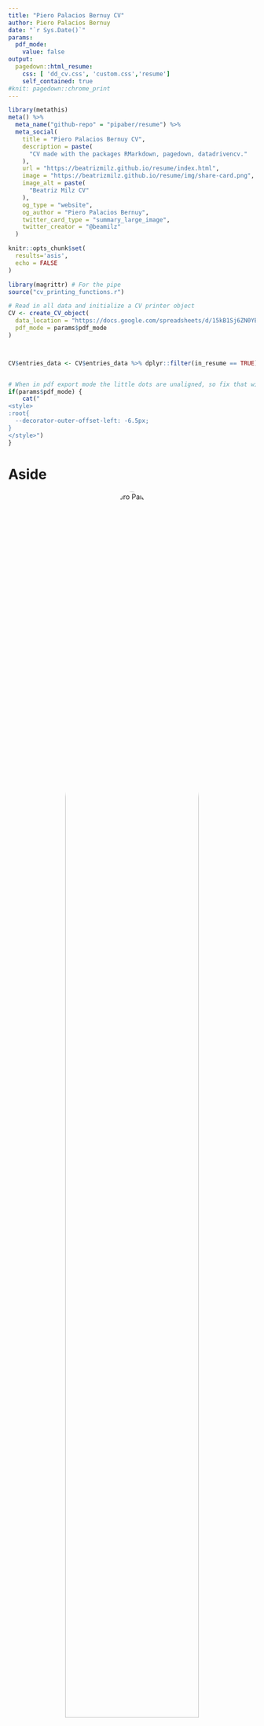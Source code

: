 ```yaml
---
title: "Piero Palacios Bernuy CV"
author: Piero Palacios Bernuy
date: "`r Sys.Date()`"
params:
  pdf_mode:
    value: false
output:
  pagedown::html_resume:
    css: [ 'dd_cv.css', 'custom.css','resume']
    self_contained: true
#knit: pagedown::chrome_print      
---
```


```r
library(metathis)
meta() %>%
  meta_name("github-repo" = "pipaber/resume") %>% 
  meta_social(
    title = "Piero Palacios Bernuy CV",
    description = paste(
      "CV made with the packages RMarkdown, pagedown, datadrivencv."
    ),
    url = "https://beatrizmilz.github.io/resume/index.html",
    image = "https://beatrizmilz.github.io/resume/img/share-card.png",
    image_alt = paste(
      "Beatriz Milz CV"
    ),
    og_type = "website",
    og_author = "Piero Palacios Bernuy",
    twitter_card_type = "summary_large_image",
    twitter_creator = "@beamilz"
  )
```

<!-- inicio academic icons -->

<link rel="stylesheet" href="https://cdn.jsdelivr.net/gh/jpswalsh/academicons@1/css/academicons.min.css"> <!-- final academic icons -->

<!-- inicio font awesome -->

```{=html}
<script src="https://kit.fontawesome.com/1f72d6921a.js" crossorigin="anonymous"></script>
```
<!-- final font awesome -->

```r
knitr::opts_chunk$set(
  results='asis',
  echo = FALSE
)

library(magrittr) # For the pipe
source("cv_printing_functions.r")

# Read in all data and initialize a CV printer object
CV <- create_CV_object(
  data_location = "https://docs.google.com/spreadsheets/d/15kB1Sj6ZN0YBLmc_O3E5iEEMVsBrkFwMnbZD85EZPQo/edit?usp=sharing",  
  pdf_mode = params$pdf_mode
)



CV$entries_data <- CV$entries_data %>% dplyr::filter(in_resume == TRUE)



```

```r
# When in pdf export mode the little dots are unaligned, so fix that with some conditional CSS.
if(params$pdf_mode) {
    cat("
<style>
:root{
  --decorator-outer-offset-left: -6.5px;
}
</style>")
}
```

# Aside

<center>![Piero Palacios](img/piero.jpg){width=80% style='border-radius: 50%;'}</center>


### CONTACT 

<center>

<a href='https://bioinformatics-blog.netlify.app/' target='_blank'><i class="fa fa-home"></i></a> <a href='https://github.com/pipaber' target='_blank'><i class="fa fa-github"></i></a> <a href='mailto:p.palacios.bernuy@gmail.com'><i class="fa fa-envelope"></i></a> <a href='https://www.linkedin.com/in/pieropalaciosbernuy/' target='_blank'><i class="fa fa-linkedin"></i></a>

</center>

<br>

Hi! My name is Piero, and I am a Biotechnologist from Peru 🇵🇪 🦙.

I have especializations in data analysis and bioinformatics from Harvard University and MIT.

I have a [blog](https://bioinformatics-blog.netlify.app/) about bioinformatics aimed at people who are enthusiastic about this field.


### TEACHING

<i class="fas fa-chalkboard-teacher"></i> `Rstudio and Bioconductor`

<br>

### LANGUAGES

**Spanish:** Native

**English:** Intermediate
<br>

## Disclaimer {#disclaimer}

This resume was made with the R package [**pagedown**](https://github.com/rstudio/pagedown) and [**datadrivencv**](http://nickstrayer.me/datadrivencv/index.html).

Code available on <i class="fa fa-github"></i> [GitHub](https://github.com/pipaber/resume).

Last updated on `r Sys.Date()`. The most recent version of this resume is [available here](https://github.com/pipaber/resume/blob/main/docs/index.pdf).


# Main

## Piero Palacios Bernuy {#title}

## Professional Experience {data-icon="chalkboard-teacher"}

```r
CV %<>% print_section('professional_experience')
```


## Education {data-icon="chalkboard-teacher"}

```r
CV %<>% print_section('education')
```



::: aside
Selected activities:

### PROGRAMMING SKILLS

<i class="fab fa-r-project"></i> `R`

<i class="fa fa-area-chart" aria-hidden="true"></i> `tidyverse`

<i class="fab fa-markdown"></i> `RMarkdown / Quarto`

<i class="fab fa-github"></i> `GitHub`

<i class="fa fa-dna"></i> `Bioconductor`

<i class="fas fa-desktop"></i> `HPC`

<i class="fab fa-python"></i> `Python`

<i class="fa fa-linux"></i> `Linux`

:::

## Courses {data-icon="book"}

```r
CV %<>% print_section('courses')
```

